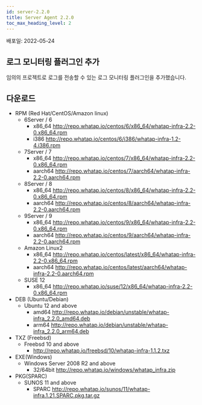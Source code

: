 ```yaml
---
id: server-2.2.0
title: Server Agent 2.2.0
toc_max_heading_level: 2
---
```


배포일: 2022-05-24

## 로그 모니터링 플러그인 추가

임의의 프로젝트로 로그를 전송할 수 있는 로그 모니터링 플러그인을 추가했습니다.

## 다운로드

* RPM (Red Hat/CentOS/Amazon linux)
  * 6Server / 6 
    * x86_64 http://repo.whatap.io/centos/6/x86_64/whatap-infra-2.2-0.x86_64.rpm 
    * i386 http://repo.whatap.io/centos/6/i386/whatap-infra-1.2-4.i386.rpm
  * 7Server / 7 
    * x86_64 http://repo.whatap.io/centos/7/x86_64/whatap-infra-2.2-0.x86_64.rpm 
    * aarch64 http://repo.whatap.io/centos/7/aarch64/whatap-infra-2.2-0.aarch64.rpm
  * 8Server / 8 
    * x86_64 http://repo.whatap.io/centos/8/x86_64/whatap-infra-2.2-0.x86_64.rpm 
    * aarch64 http://repo.whatap.io/centos/8/aarch64/whatap-infra-2.2-0.aarch64.rpm
  * 9Server / 9 
    * x86_64 http://repo.whatap.io/centos/9/x86_64/whatap-infra-2.2-0.x86_64.rpm 
    * aarch64 http://repo.whatap.io/centos/9/aarch64/whatap-infra-2.2-0.aarch64.rpm
  * Amazon Linux2
    * x86_64 http://repo.whatap.io/centos/latest/x86_64/whatap-infra-2.2-0.x86_64.rpm 
    * aarch64 http://repo.whatap.io/centos/latest/aarch64/whatap-infra-2.2-0.aarch64.rpm
  * SUSE 12
    * x86_64 http://repo.whatap.io/suse/12/x86_64/whatap-infra-2.2-0.x86_64.rpm
* DEB (Ubuntu/Debian)
  * Ubuntu 12 and above
    * amd64 http://repo.whatap.io/debian/unstable/whatap-infra_2.2.0_amd64.deb
    * arm64 http://repo.whatap.io/debian/unstable/whatap-infra_2.2.0_arm64.deb
* TXZ (Freebsd)
  * Freebsd 10 and above
    * http://repo.whatap.io/freebsd/10/whatap-infra-1.1.2.txz
* EXE(Windows)
  * Windows Server 2008 R2 and above
    * 32/64bit http://repo.whatap.io/windows/whatap_infra.zip
* PKG(SPARC)
  * SUNOS 11 and above
    * SPARC http://repo.whatap.io/sunos/11/whatap-infra.1.21.SPARC.pkg.tar.gz